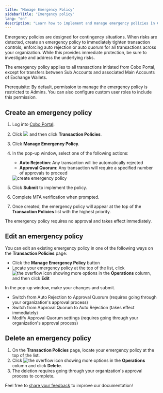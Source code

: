 ```yaml
---
title: "Manage Emergency Policy"
sidebarTitle: "Emergency policy"
lang: "en"
description: "Learn how to implement and manage emergency policies in Cobo Portal for immediate risk control."
---
```


Emergency policies are designed for contingency situations. When risks are detected, create an emergency policy to immediately tighten transaction controls, enforcing auto rejection or auto quorum for all transactions across your organization. While this provides immediate protection, be sure to investigate and address the underlying risks.

<Info>The emergency policy applies to all transactions initiated from Cobo Portal, except for transfers between Sub Accounts and associated Main Accounts of Exchange Wallets.</Info>

<Note>Prerequisite: By default, permission to manage the emergency policy is restricted to Admins. You can also configure custom user roles to include this permission.</Note>

## Create an emergency policy

1. Log into [Cobo Portal](https://portal.cobo.com/login).

2. Click <img src="/en/images/common/wallets_icon.svg" className="icon"/> and then click **Transaction Policies**.

3. Click **Manage Emergency Policy**.

4. In the pop-up window, select one of the following actions:
   - **Auto Rejection**: Any transaction will be automatically rejected
   - **Approval Quorum**: Any transaction will require a specified number of approvals to proceed

   <img src="/en/images/risk-controls/emergency-policy-create.png" className="screenshot_full_screen" alt="create emergency policy" />

5. Click **Submit** to implement the policy.

6. Complete MFA verification when prompted.

7. Once created, the emergency policy will appear at the top of the **Transaction Policies** list with the highest priority. 

<Note>The emergency policy requires no approval and takes effect immediately.</Note>

## Edit an emergency policy

You can edit an existing emergency policy in one of the following ways on the **Transaction Policies** page:
- Click the **Manage Emergency Policy** button
- Locate your emergency policy at the top of the list, click <img src="/en/images/common/icon_more.svg" className="icon" alt="the overflow icon showing more options"/> in the **Operations** column, and then click **Edit**

In the pop-up window, make your changes and submit.
- Switch from Auto Rejection to Approval Quorum (requires going through your organization's approval process)
- Switch from Approval Quorum to Auto Rejection (takes effect immediately)
- Modify Approval Quorum settings (requires going through your organization's approval process)

## Delete an emergency policy

1. On the **Transaction Policies** page, locate your emergency policy at the top of the list.
2. Click <img src="/en/images/common/icon_more.svg" className="icon" alt="the overflow icon showing more options"/> in the **Operations** column and click **Delete**.
3. The deletion requires going through your organization's approval process to complete.

<Tip>Feel free to [share your feedback](https://forms.zohopublic.com/cobo/form/DocumentFeedbackForm/formperma/QvLOhxJv1_JMsJ-1dleZ8Itb_7rzN-LtgvsDdxosoVI?referrername=manuals) to improve our documentation!</Tip>
